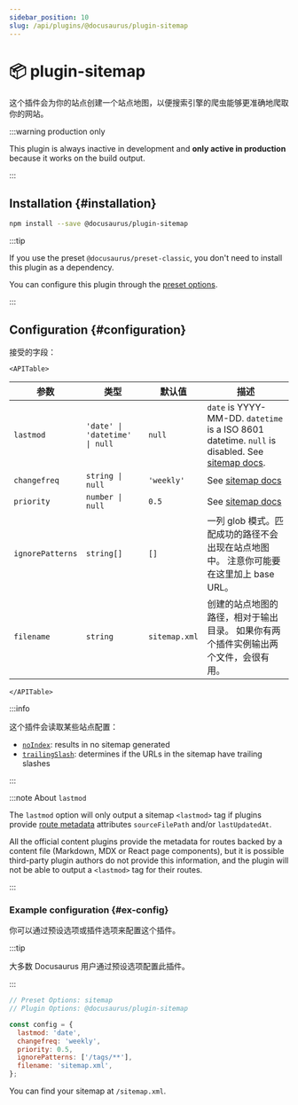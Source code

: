```yaml
---
sidebar_position: 10
slug: /api/plugins/@docusaurus/plugin-sitemap
---
```


# 📦 plugin-sitemap


这个插件会为你的站点创建一个站点地图，以便搜索引擎的爬虫能够更准确地爬取你的网站。

:::warning production only

This plugin is always inactive in development and **only active in production** because it works on the build output.

:::

## Installation {#installation}

```bash npm2yarn
npm install --save @docusaurus/plugin-sitemap
```

:::tip

If you use the preset `@docusaurus/preset-classic`, you don't need to install this plugin as a dependency.

You can configure this plugin through the [preset options](../../using-plugins.mdx#docusauruspreset-classic).

:::

## Configuration {#configuration}

接受的字段：

```mdx-code-block
<APITable>
```

| 参数               | 类型                             | 默认值           | 描述                                                                                                                                                         |
| ---------------- | ------------------------------ | ------------- | ---------------------------------------------------------------------------------------------------------------------------------------------------------- |
| `lastmod`        | `'date' \| 'datetime' \| null` | `null`        | `date` is YYYY-MM-DD. `datetime` is a ISO 8601 datetime. `null` is disabled. See [sitemap docs](https://www.sitemaps.org/protocol.html#xmlTagDefinitions). |
| `changefreq`     | `string \| null`               | `'weekly'`    | See [sitemap docs](https://www.sitemaps.org/protocol.html#xmlTagDefinitions)                                                                               |
| `priority`       | `number \| null`               | `0.5`         | See [sitemap docs](https://www.sitemaps.org/protocol.html#xmlTagDefinitions)                                                                               |
| `ignorePatterns` | `string[]`                     | `[]`          | 一列 glob 模式。匹配成功的路径不会出现在站点地图中。 注意你可能要在这里加上 base URL。                                                                                                        |
| `filename`       | `string`                       | `sitemap.xml` | 创建的站点地图的路径，相对于输出目录。 如果你有两个插件实例输出两个文件，会很有用。                                                                                                                 |

```mdx-code-block
</APITable>
```

:::info

这个插件会读取某些站点配置：

- [`noIndex`](../docusaurus.config.js.mdx#noIndex): results in no sitemap generated
- [`trailingSlash`](../docusaurus.config.js.mdx#trailingSlash): determines if the URLs in the sitemap have trailing slashes

:::

:::note About `lastmod`

The `lastmod` option will only output a sitemap `<lastmod>` tag if plugins provide [route metadata](../plugin-methods/lifecycle-apis.mdx#addRoute) attributes `sourceFilePath` and/or `lastUpdatedAt`.

All the official content plugins provide the metadata for routes backed by a content file (Markdown, MDX or React page components), but it is possible third-party plugin authors do not provide this information, and the plugin will not be able to output a `<lastmod>` tag for their routes.

:::

### Example configuration {#ex-config}

你可以通过预设选项或插件选项来配置这个插件。

:::tip

大多数 Docusaurus 用户通过预设选项配置此插件。

:::

```js config-tabs
// Preset Options: sitemap
// Plugin Options: @docusaurus/plugin-sitemap

const config = {
  lastmod: 'date',
  changefreq: 'weekly',
  priority: 0.5,
  ignorePatterns: ['/tags/**'],
  filename: 'sitemap.xml',
};
```

You can find your sitemap at `/sitemap.xml`.
